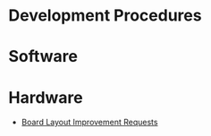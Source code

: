 = Development Procedures =

= Software =

= Hardware =
* [[Improvement-Requests-for-Board-Layout|Board Layout Improvement Requests]]
